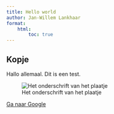 ```yaml
---
title: Hello world
author: Jan-Willem Lankhaar
format: 
    html:
        toc: true
---
```


## Kopje

Hallo allemaal. Dit is een test.

![Het onderschrift van het plaatje](img/port_forwarding_01.png)

[Ga naar Google](https://www.google.nl)
